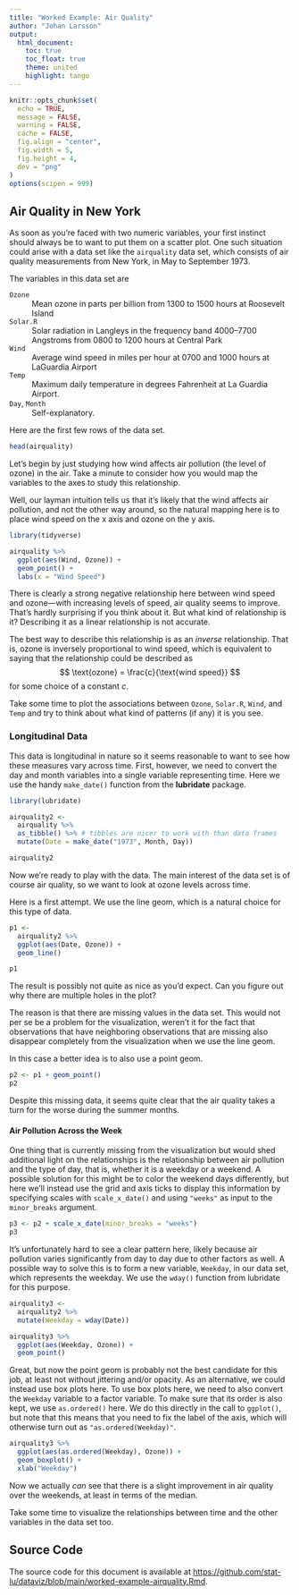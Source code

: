 ```yaml
---
title: "Worked Example: Air Quality"
author: "Johan Larsson"
output:
  html_document:
    toc: true
    toc_float: true
    theme: united
    highlight: tango
---
```


```r
knitr::opts_chunk$set(
  echo = TRUE,
  message = FALSE,
  warning = FALSE,
  cache = FALSE,
  fig.align = "center",
  fig.width = 5,
  fig.height = 4,
  dev = "png"
)
options(scipen = 999)
```

## Air Quality in New York

As soon as you're faced with two numeric variables, your first instinct should
always be to want to put them on a scatter plot. One such situation could arise
with a data set like the `airquality` data set, which consists of
air quality measurements from New York, in May to September 1973.

The variables in this data set are

`Ozone`
: Mean ozone in parts per billion from 1300 to 1500 hours at Roosevelt Island

`Solar.R`
: Solar radiation in Langleys in the frequency band 4000–7700 Angstroms from
  0800 to 1200 hours at Central Park

`Wind`
: Average wind speed in miles per hour at 0700 and 1000 hours at LaGuardia
  Airport

`Temp`
: Maximum daily temperature in degrees Fahrenheit at La Guardia Airport.

`Day`, `Month`
: Self-explanatory.

Here are the first few rows of the data set.

```r
head(airquality)
```

Let's begin by just studying how wind affects air pollution (the level of ozone)
in the air. Take a minute to consider how you would map the variables to the
axes to study this relationship.

Well, our layman intuition tells us that it's likely that the wind affects air
pollution, and not the other way around, so the natural mapping here is
to place wind speed on the x axis and ozone on the y axis.

```r
library(tidyverse)

airquality %>%
  ggplot(aes(Wind, Ozone)) +
  geom_point() +
  labs(x = "Wind Speed")
```

There is clearly a strong negative relationship here between wind speed and
ozone---with increasing levels of speed, air quality seems to improve. That's
hardly surprising if you think about it. But what kind of relationship is it?
Describing it as a linear relationship is not accurate.

The best way to describe this relationship is as an *inverse* relationship. That
is, ozone is inversely proportional to wind speed, which is equivalent to
saying that the relationship could be described as
$$
\text{ozone} = \frac{c}{\text{wind speed}}
$$
for some choice of a constant $c$.

Take some time to plot the associations between `Ozone`, `Solar.R`, `Wind`,
and `Temp` and try to think about what kind of patterns (if any) it is you
see.

### Longitudinal Data

This data is longitudinal in nature so it seems reasonable to want to
see how these measures vary across time. First, however, we need to
convert the day and month variables into a single variable representing time.
Here we use the handy `make_date()` function from the **lubridate** package.

```r
library(lubridate)

airquality2 <-
  airquality %>%
  as_tibble() %>% # tibbles are nicer to work with than data frames
  mutate(Date = make_date("1973", Month, Day))

airquality2
```

Now we're ready to play with the data. The main interest of the data set is
of course air quality, so we want to look at ozone levels across time.

Here is a first attempt. We use the line geom, which is a natural choice
for this type of data.

```r
p1 <-
  airquality2 %>%
  ggplot(aes(Date, Ozone)) +
  geom_line()

p1
```

The result is possibly not quite as nice as you'd expect. Can you figure out
why there are multiple holes in the plot?

The reason is that there are missing values in the data set. This would not
per se be a problem for the visualization, weren't it for the fact that
observations that have neighboring observations that are missing also
disappear completely from the visualization when we use the line geom.

In this case a better idea is to also use a point geom.

```r
p2 <- p1 + geom_point()
p2
```

Despite this missing data, it seems quite clear that the air quality takes
a turn for the worse during the summer months.

#### Air Pollution Across the Week

One thing that is currently
missing from the visualization but would shed additional light on the
relationships is the relationship between air pollution and the type of
day, that is, whether it is a weekday or a weekend. A possible solution
for this might be to color the weekend days differently, but here we'll
instead use the grid and axis ticks to display this information by
specifying scales with `scale_x_date()` and using `"weeks"` as input to
the `minor_breaks` argument.

```r
p3 <- p2 + scale_x_date(minor_breaks = "weeks")
p3
```

It's unfortunately hard to see a clear pattern here, likely because
air pollution varies significantly from day to day due to other factors as well.
A possible way to solve this is to form a new variable, `Weekday`, in our
data set, which represents the weekday. We use the `wday()` function
from lubridate for this purpose.

```r
airquality3 <-
  airquality2 %>%
  mutate(Weekday = wday(Date))

airquality3 %>%
  ggplot(aes(Weekday, Ozone)) +
  geom_point()
```

Great, but now the point geom is probably not the best candidate for
this job, at least not without jittering and/or opacity. As an alternative,
we could instead use box plots here. To use box plots here, we need to
also convert the `Weekday` variable to a factor variable. To make sure
that its order is also kept, we use `as.ordered()` here. We do this
directly in the call to `ggplot()`, but note that this means that you
need to fix the label of the axis, which will otherwise turn out as
`"as.ordered(Weekday)"`.

```r
airquality3 %>%
  ggplot(aes(as.ordered(Weekday), Ozone)) +
  geom_boxplot() +
  xlab("Weekday")
```

Now we actually *can* see that there is a slight improvement in
air quality over the weekends, at least in terms of the median.

Take some time to visualize the relationships between time and the other
variables in the data set too.

## Source Code

The source code for this document is available at
<https://github.com/stat-lu/dataviz/blob/main/worked-example-airquality.Rmd>.
